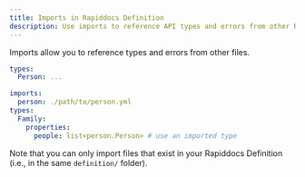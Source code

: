 ```yaml
---
title: Imports in Rapiddocs Definition 
description: Use imports to reference API types and errors from other Rapiddocs Definition files.
---
```


Imports allow you to reference types and errors from other files.

```yaml title="person.yml"
types:
  Person: ...
```

```yaml title="family.yml"
imports:
  person: ./path/to/person.yml
types:
  Family:
    properties:
      people: list<person.Person> # use an imported type
```

Note that you can only import files that exist in your Rapiddocs Definition (i.e., in the same `definition/` folder).
